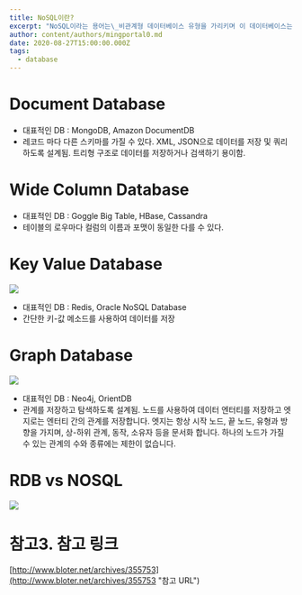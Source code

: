 ```yaml
---
title: NoSQL이란?
excerpt: "NoSQL이라는 용어는\_비관계형 데이터베이스 유형을 가리키며 이 데이터베이스는 관계형 테이블(RDB)과는 다른 형식으로 데이터를 저장한다.\n"
author: content/authors/mingportal0.md
date: 2020-08-27T15:00:00.000Z
tags:
  - database
---
```


# Document Database

* 대표적인 DB : MongoDB, Amazon DocumentDB
* 레코드 마다 다른 스키마를 가질 수 있다. XML, JSON으로 데이터를 저장 및 쿼리하도록 설계됨. 트리형 구조로 데이터를 저장하거나 검색하기 용이함.

# Wide Column Database

* 대표적인 DB : Goggle Big Table, HBase, Cassandra
* 테이블의 로우마다 컬럼의 이름과 포맷이 동일한  다를 수 있다.

# Key Value Database

![](/uploads/PartitionKey.8dd0530a7f6d66d101f31de30db515564f4cf28a.png)

* 대표적인 DB : Redis, Oracle NoSQL Database
* 간단한 키-값 메소드를 사용하여 데이터를 저장

# Graph Database

![](/uploads/foaf-graph.e5e42865e0ee97a2972f9014d28f525ef68a981b.png)

* 대표적인 DB : Neo4j, OrientDB
* 관계를 저장하고 탐색하도록 설계됨.  노드를 사용하여 데이터 엔터티를 저장하고 엣지로는 엔터티 간의 관계를 저장합니다. 엣지는 항상 시작 노드, 끝 노드, 유형과 방향을 가지며, 상-하위 관계, 동작, 소유자 등을 문서화 합니다. 하나의 노드가 가질 수 있는 관계의 수와 종류에는 제한이 없습니다.

# RDB vs NOSQL

![](/uploads/nosql_rdb.png)

# 참고3. 참고 링크

[http://www.bloter.net/archives/355753](http://www.bloter.net/archives/355753 "참고 URL")
